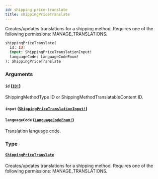 ```yaml
---
id: shipping-price-translate
title: shippingPriceTranslate
---
```


Creates/updates translations for a shipping method. Requires one of the following permissions: MANAGE_TRANSLATIONS.

```graphql
shippingPriceTranslate(
  id: ID!
  input: ShippingPriceTranslationInput!
  languageCode: LanguageCodeEnum!
): ShippingPriceTranslate

```

### Arguments

#### `id` ([`ID!`](../../../developer/api-reference/scalars/id))

ShippingMethodType ID or ShippingMethodTranslatableContent ID.

#### `input` ([`ShippingPriceTranslationInput!`](../../../developer/api-reference/inputs/shipping-price-translation-input))

#### `languageCode` ([`LanguageCodeEnum!`](../../../developer/api-reference/enums/language-code-enum))

Translation language code.

### Type

#### [`ShippingPriceTranslate`](../../../developer/api-reference/objects/shipping-price-translate)

Creates/updates translations for a shipping method. Requires one of the following permissions: MANAGE_TRANSLATIONS.
